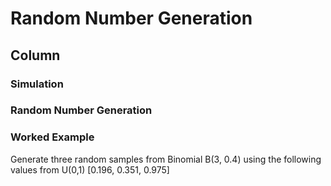 

Random Number Generation {data-navmenu="Advanced Topics"}
====================================

Column {.tabset}
-------------------------------------------------------------

### Simulation


### Random Number Generation

<h3>Worked Example</h3>

Generate three random samples from Binomial B(3, 0.4) using the following values from
U(0,1)
\[\LARGE 0.196, 0.351, 0.975\]